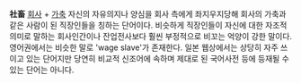 '''社畜'''
[[회사]] + [[가축]]
자신의 자유의지나 양심을 회사 측에게 좌지우지당해 회사의 가축과 같은 사람이 된 직장인들을 칭하는 단어이다. 비슷하게 직장인들이 자신에 대한 자조적 의미로 말하는 회사인간이나 잔업전사보다 훨씬 부정적으로 비꼬는 억양이 강한 말이다. 영어권에서는 비슷한 말로 'wage slave'가 존재한다. 일본 웹상에서는 상당히 자주 쓰이고 있는 단어지만 당연히 비교적 신조어에 속하며 제대로 된 국어사전 등에 등재될 수 있는 단어는 아니다. 
